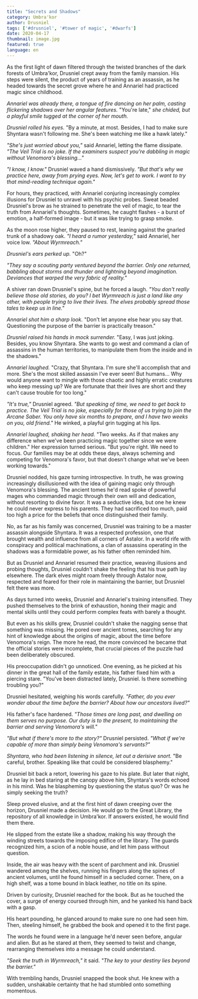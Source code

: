 ```yaml
---
title: "Secrets and Shadows"
category: Umbra'kor
author: Drusniel
tags: ['#drusniel', '#tower of magic', '#dwarfs']
date: 2020-04-17
thumbnail: image.jpg
featured: true
language: en
---
```


As the first light of dawn filtered through the twisted branches of the dark forests of Umbra'kor, Drusniel crept away from the family mansion. His steps were silent, the product of years of training as an assassin, as he headed towards the secret grove where he and Annariel had practiced magic since childhood.

*Annariel was already there, a tongue of fire dancing on her palm, casting flickering shadows over her angular features.* "You're late," *she chided, but a playful smile tugged at the corner of her mouth.*

*Drusniel rolled his eyes.* "By a minute, at most. Besides, I had to make sure Shyntara wasn't following me. She's been watching me like a hawk lately."

*"She's just worried about you,"* said Annariel, letting the flame dissipate. *"The Veil Trial is no joke. If the examiners suspect you're dabbling in magic without Venomora's blessing..."*

*"I know, I know."* Drusniel waved a hand dismissively. *"But that's why we practice here, away from prying eyes. Now, let's get to work. I want to try that mind-reading technique again."*

For hours, they practiced, with Annariel conjuring increasingly complex illusions for Drusniel to unravel with his psychic probes. Sweat beaded Drusniel's brow as he strained to penetrate the veil of magic, to tear the truth from Annariel's thoughts. Sometimes, he caught flashes - a burst of emotion, a half-formed image - but it was like trying to grasp smoke.

As the moon rose higher, they paused to rest, leaning against the gnarled trunk of a shadowy oak. *"I heard a rumor yesterday,"* said Annariel, her voice low. *"About Wyrmreach."*

*Drusniel's ears perked up.* "Oh?"

*"They say a scouting party ventured beyond the barrier. Only one returned, babbling about storms and thunder and lightning beyond imagination. Deviances that warped the very fabric of reality."*

A shiver ran down Drusniel's spine, but he forced a laugh. *"You don't really believe those old stories, do you? I bet Wyrmreach is just a land like any other, with people trying to live their lives. The elves probably spread those tales to keep us in line."*

*Annariel shot him a sharp look.* "Don't let anyone else hear you say that. Questioning the purpose of the barrier is practically treason."

*Drusniel raised his hands in mock surrender.* "Easy, I was just joking. Besides, you know Shyntara. She wants to go west and command a clan of assassins in the human territories, to manipulate them from the inside and in the shadows."

*Annariel laughed.* "Crazy, that Shyntara. I'm sure she'll accomplish that and more. She's the most skilled assassin I've ever seen! But humans... Why would anyone want to mingle with those chaotic and highly erratic creatures who keep messing up? We are fortunate that their lives are short and they can't cause trouble for too long."

*"It's true,"* Drusniel agreed. *"But speaking of time, we need to get back to practice. The Veil Trial is no joke, especially for those of us trying to join the Arcane Saber. You only have six months to prepare, and I have two weeks on you, old friend."* He winked, a playful grin tugging at his lips.

*Annariel laughed, shaking her head.* "Two weeks. As if that makes any difference when we've been practicing magic together since we were children." Her expression turned serious. "But you're right. We need to focus. Our families may be at odds these days, always scheming and competing for Venomora's favor, but that doesn't change what we've been working towards."

Drusniel nodded, his gaze turning introspective. In truth, he was growing increasingly disillusioned with the idea of gaining magic only through Venomora's blessing. The ancient tomes he'd read spoke of powerful mages who commanded magic through their own will and dedication, without resorting to divine favor. It was a seductive idea, but one he knew he could never express to his parents. They had sacrificed too much, paid too high a price for the beliefs that once distinguished their family.

No, as far as his family was concerned, Drusniel was training to be a master assassin alongside Shyntara. It was a respected profession, one that brought wealth and influence from all corners of Astalor. In a world rife with conspiracy and political machinations, a clan of assassins operating in the shadows was a formidable power, as his father often reminded him.

But as Drusniel and Annariel resumed their practice, weaving illusions and probing thoughts, Drusniel couldn't shake the feeling that his true path lay elsewhere. The dark elves might roam freely through Astalor now, respected and feared for their role in maintaining the barrier, but Drusniel felt there was more.

As days turned into weeks, Drusniel and Annariel's training intensified. They pushed themselves to the brink of exhaustion, honing their magic and mental skills until they could perform complex feats with barely a thought.

But even as his skills grew, Drusniel couldn't shake the nagging sense that something was missing. He pored over ancient tomes, searching for any hint of knowledge about the origins of magic, about the time before Venomora's reign. The more he read, the more convinced he became that the official stories were incomplete, that crucial pieces of the puzzle had been deliberately obscured.

His preoccupation didn't go unnoticed. One evening, as he picked at his dinner in the great hall of the family estate, his father fixed him with a piercing stare. "You've been distracted lately, Drusniel. Is there something troubling you?"

Drusniel hesitated, weighing his words carefully. *"Father, do you ever wonder about the time before the barrier? About how our ancestors lived?"*

His father's face hardened. *"Those times are long past, and dwelling on them serves no purpose. Our duty is to the present, to maintaining the barrier and serving Venomora's will."*

*"But what if there's more to the story?"* Drusniel persisted. *"What if we're capable of more than simply being Venomora's servants?"*

*Shyntara, who had been listening in silence, let out a derisive snort.* "Be careful, brother. Speaking like that could be considered blasphemy."

Drusniel bit back a retort, lowering his gaze to his plate. But later that night, as he lay in bed staring at the canopy above him, Shyntara's words echoed in his mind. Was he blaspheming by questioning the status quo? Or was he simply seeking the truth?

Sleep proved elusive, and at the first hint of dawn creeping over the horizon, Drusniel made a decision. He would go to the Great Library, the repository of all knowledge in Umbra'kor. If answers existed, he would find them there.

He slipped from the estate like a shadow, making his way through the winding streets towards the imposing edifice of the library. The guards recognized him, a scion of a noble house, and let him pass without question.

Inside, the air was heavy with the scent of parchment and ink. Drusniel wandered among the shelves, running his fingers along the spines of ancient volumes, until he found himself in a secluded corner. There, on a high shelf, was a tome bound in black leather, no title on its spine.

Driven by curiosity, Drusniel reached for the book. But as he touched the cover, a surge of energy coursed through him, and he yanked his hand back with a gasp.

His heart pounding, he glanced around to make sure no one had seen him. Then, steeling himself, he grabbed the book and opened it to the first page.

The words he found were in a language he'd never seen before, angular and alien. But as he stared at them, they seemed to twist and change, rearranging themselves into a message he could understand.

*"Seek the truth in Wyrmreach,"* it said. *"The key to your destiny lies beyond the barrier."*

With trembling hands, Drusniel snapped the book shut. He knew with a sudden, unshakable certainty that he had stumbled onto something momentous.